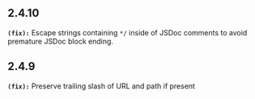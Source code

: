## 2.4.10
**`(fix):`** Escape strings containing `*/` inside of JSDoc comments to avoid premature JSDoc block ending.

## 2.4.9
**`(fix):`** Preserve trailing slash of URL and path if present

